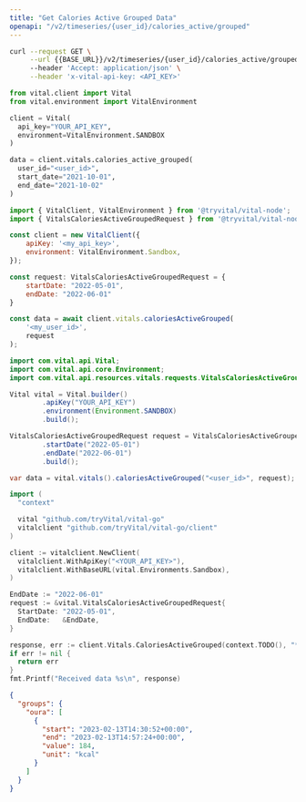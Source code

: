 ```yaml
---
title: "Get Calories Active Grouped Data"
openapi: "/v2/timeseries/{user_id}/calories_active/grouped"
---
```


<RequestExample>

```bash cURL
curl --request GET \
     --url {{BASE_URL}}/v2/timeseries/{user_id}/calories_active/grouped?start_date={{START_DATE}}&end_date={{END_DATE}} \
     --header 'Accept: application/json' \
     --header 'x-vital-api-key: <API_KEY>'
```

```python Python
from vital.client import Vital
from vital.environment import VitalEnvironment

client = Vital(
  api_key="YOUR_API_KEY",
  environment=VitalEnvironment.SANDBOX
)

data = client.vitals.calories_active_grouped(
  user_id="<user_id>", 
  start_date="2021-10-01", 
  end_date="2021-10-02"
)
```

```javascript Node
import { VitalClient, VitalEnvironment } from '@tryvital/vital-node';
import { VitalsCaloriesActiveGroupedRequest } from '@tryvital/vital-node/api/resources/vitals';

const client = new VitalClient({
    apiKey: '<my_api_key>',
    environment: VitalEnvironment.Sandbox,
});

const request: VitalsCaloriesActiveGroupedRequest = {
    startDate: "2022-05-01",
    endDate: "2022-06-01"
}

const data = await client.vitals.caloriesActiveGrouped(
    '<my_user_id>',
    request
);
```

```java Java
import com.vital.api.Vital;
import com.vital.api.core.Environment;
import com.vital.api.resources.vitals.requests.VitalsCaloriesActiveGroupedRequest;

Vital vital = Vital.builder()
        .apiKey("YOUR_API_KEY")
        .environment(Environment.SANDBOX)
        .build();

VitalsCaloriesActiveGroupedRequest request = VitalsCaloriesActiveGroupedRequest.builder()
        .startDate("2022-05-01")
        .endDate("2022-06-01")
        .build();

var data = vital.vitals().caloriesActiveGrouped("<user_id>", request);
```

```go Go
import (
  "context"

  vital "github.com/tryVital/vital-go"
  vitalclient "github.com/tryVital/vital-go/client"
)

client := vitalclient.NewClient(
  vitalclient.WithApiKey("<YOUR_API_KEY>"),
  vitalclient.WithBaseURL(vital.Environments.Sandbox),
)

EndDate := "2022-06-01"
request := &vital.VitalsCaloriesActiveGroupedRequest{
  StartDate: "2022-05-01",
  EndDate:   &EndDate,
}

response, err := client.Vitals.CaloriesActiveGrouped(context.TODO(), "*", request)
if err != nil {
  return err
}
fmt.Printf("Received data %s\n", response)
```

</RequestExample>

<ResponseExample>

```json Example
{
  "groups": {
    "oura": [
      {
        "start": "2023-02-13T14:30:52+00:00",
        "end": "2023-02-13T14:57:24+00:00",
        "value": 184,
        "unit": "kcal"
      }
    ]
  }
}
```

</ResponseExample>
